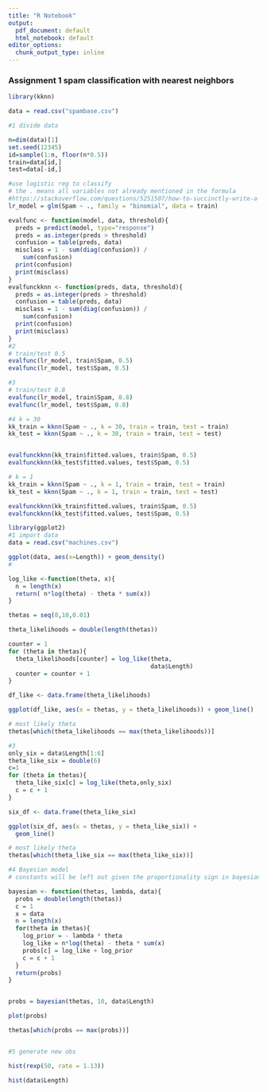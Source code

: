 ```yaml
---
title: "R Notebook"
output:
  pdf_document: default
  html_notebook: default
editor_options:
  chunk_output_type: inline
---
```



### Assignment 1 spam classification with nearest neighbors



```r
library(kknn)

data = read.csv("spambase.csv")

#1 divide data

n=dim(data)[1]
set.seed(12345)
id=sample(1:n, floor(n*0.5))
train=data[id,]
test=data[-id,]

#use logistic reg to classify
# the . means all variables not already mentioned in the formula 
#https://stackoverflow.com/questions/5251507/how-to-succinctly-write-a-formula-with-many-variables-from-a-data-frame
lr_model = glm(Spam ~ ., family = "binomial", data = train)

evalfunc <- function(model, data, threshold){
  preds = predict(model, type="response")
  preds = as.integer(preds > threshold)
  confusion = table(preds, data)
  misclass = 1 - sum(diag(confusion)) /
    sum(confusion)
  print(confusion)
  print(misclass)
}
evalfunckknn <- function(preds, data, threshold){
  preds = as.integer(preds > threshold)
  confusion = table(preds, data)
  misclass = 1 - sum(diag(confusion)) /
    sum(confusion)
  print(confusion)
  print(misclass)
}
#2
# train/test 0.5
evalfunc(lr_model, train$Spam, 0.5)
evalfunc(lr_model, test$Spam, 0.5)

#3
# train/test 0.8
evalfunc(lr_model, train$Spam, 0.8)
evalfunc(lr_model, test$Spam, 0.8)

#4 k = 30
kk_train = kknn(Spam ~ ., k = 30, train = train, test = train)
kk_test = kknn(Spam ~ ., k = 30, train = train, test = test)


evalfunckknn(kk_train$fitted.values, train$Spam, 0.5)
evalfunckknn(kk_test$fitted.values, test$Spam, 0.5)

# k = 1
kk_train = kknn(Spam ~ ., k = 1, train = train, test = train)
kk_test = kknn(Spam ~ ., k = 1, train = train, test = test)

evalfunckknn(kk_train$fitted.values, train$Spam, 0.5)
evalfunckknn(kk_test$fitted.values, test$Spam, 0.5)


```
```r

library(ggplot2)
#1 import data
data = read.csv("machines.csv")

ggplot(data, aes(x=Length)) + geom_density()
#

log_like <-function(theta, x){
  n = length(x)
  return( n*log(theta) - theta * sum(x))
} 

thetas = seq(0,10,0.01)

theta_likelihoods = double(length(thetas))

counter = 1
for (theta in thetas){
  theta_likelihoods[counter] = log_like(theta,
                                        data$Length)
  counter = counter + 1
}

df_like <- data.frame(theta_likelihoods)

ggplot(df_like, aes(x = thetas, y = theta_likelihoods)) + geom_line()

# most likely theta
thetas[which(theta_likelihoods == max(theta_likelihoods))]

#3
only_six = data$Length[1:6]
theta_like_six = double(6)
c=1
for (theta in thetas){
  theta_like_six[c] = log_like(theta,only_six)
  c = c + 1
}

six_df <- data.frame(theta_like_six)

ggplot(six_df, aes(x = thetas, y = theta_like_six)) +
  geom_line()

# most likely theta
thetas[which(theta_like_six == max(theta_like_six))]

#4 Bayesian model
# constants will be left out given the proportionality sign in bayesian inference assuming p(theta|data) prop. p(x|theta) * p(theta)

bayesian <- function(thetas, lambda, data){
  probs = double(length(thetas))
  c = 1
  x = data
  n = length(x)
  for(theta in thetas){
    log_prior = - lambda * theta
    log_like = n*log(theta) - theta * sum(x) 
    probs[c] = log_like + log_prior
    c = c + 1
  }
  return(probs)
}


probs = bayesian(thetas, 10, data$Length)

plot(probs)

thetas[which(probs == max(probs))]


#5 generate new obs

hist(rexp(50, rate = 1.13))

hist(data$Length)
```

